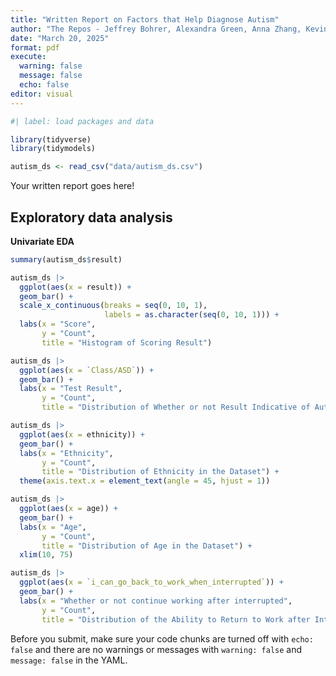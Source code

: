 ```yaml
---
title: "Written Report on Factors that Help Diagnose Autism"
author: "The Repos - Jeffrey Bohrer, Alexandra Green, Anna Zhang, Kevin Lee"
date: "March 20, 2025"
format: pdf
execute: 
  warning: false
  message: false
  echo: false
editor: visual
---
```


```r
#| label: load packages and data

library(tidyverse)
library(tidymodels)

autism_ds <- read_csv("data/autism_ds.csv")
```

Your written report goes here!

## Exploratory data analysis

**Univariate EDA**

```r
summary(autism_ds$result)

autism_ds |>
  ggplot(aes(x = result)) +
  geom_bar() +
  scale_x_continuous(breaks = seq(0, 10, 1), 
                     labels = as.character(seq(0, 10, 1))) +
  labs(x = "Score",
       y = "Count",
       title = "Histogram of Scoring Result")

autism_ds |>
  ggplot(aes(x = `Class/ASD`)) +
  geom_bar() +
  labs(x = "Test Result",
       y = "Count",
       title = "Distribution of Whether or not Result Indicative of Autism")
```

```r
autism_ds |>
  ggplot(aes(x = ethnicity)) +
  geom_bar() +
  labs(x = "Ethnicity",
       y = "Count",
       title = "Distribution of Ethnicity in the Dataset") +
  theme(axis.text.x = element_text(angle = 45, hjust = 1))
```

```r
autism_ds |>
  ggplot(aes(x = age)) +
  geom_bar() +
  labs(x = "Age",
       y = "Count",
       title = "Distribution of Age in the Dataset") +
  xlim(10, 75)

autism_ds |>
  ggplot(aes(x = `i_can_go_back_to_work_when_interrupted`)) +
  geom_bar() +
  labs(x = "Whether or not continue working after interrupted",
       y = "Count",
       title = "Distribution of the Ability to Return to Work after Interruption in the Dataset")
```

::: callout-important
Before you submit, make sure your code chunks are turned off with `echo: false` and there are no warnings or messages with `warning: false` and `message: false` in the YAML.
:::
